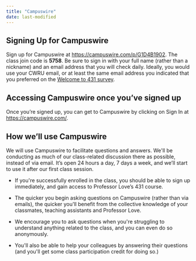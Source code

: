 ```yaml
---
title: "Campuswire"
date: last-modified
---
```


## Signing Up for Campuswire

Sign up for Campuswire at <https://campuswire.com/p/G1D4B1902>. The class join code is **5758**. Be sure to sign in with your full name (rather than a nickname) and an email address that you will check daily. Ideally, you would use your CWRU email, or at least the same email address you indicated that you preferred on the [Welcome to 431 survey](https://bit.ly/431-2023-welcome-survey).

## Accessing Campuswire once you've signed up

Once you're signed up, you can get to Campuswire by clicking on Sign In at <https://campuswire.com/>.

## How we'll use Campuswire

We will use Campuswire to facilitate questions and answers. We\'ll be conducting as much of our class-related discussion there as possible, instead of via email. It's open 24 hours a day, 7 days a week, and we'll start to use it after our first class session.

-   If you\'re successfully enrolled in the class, you should be able to sign up immediately, and gain access to Professor Love's 431 course.

-   The quicker you begin asking questions on Campuswire (rather than via emails), the quicker you\'ll benefit from the collective knowledge of your classmates, teaching assistants and Professor Love.

-   We encourage you to ask questions when you\'re struggling to understand anything related to the class, and you can even do so anonymously.

-   You\'ll also be able to help your colleagues by answering their questions (and you\'ll get some class participation credit for doing so.)
